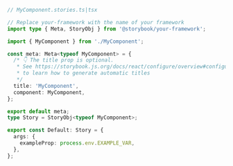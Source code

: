 ```ts
// MyComponent.stories.ts|tsx

// Replace your-framework with the name of your framework
import type { Meta, StoryObj } from '@storybook/your-framework';

import { MyComponent } from './MyComponent';

const meta: Meta<typeof MyComponent> = {
  /* 👇 The title prop is optional.
   * See https://storybook.js.org/docs/react/configure/overview#configure-story-loading
   * to learn how to generate automatic titles
   */
  title: 'MyComponent',
  component: MyComponent,
};

export default meta;
type Story = StoryObj<typeof MyComponent>;

export const Default: Story = {
  args: {
    exampleProp: process.env.EXAMPLE_VAR,
  },
};
```

